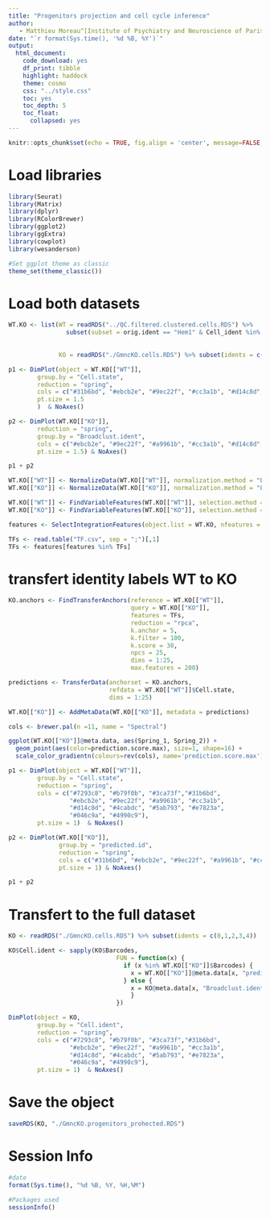 ```yaml
---
title: "Progenitors projection and cell cycle inference"
author:
   - Matthieu Moreau^[Institute of Psychiatry and Neuroscience of Paris, INSERM U1266, 75014, Paris, France, matthieu.moreau@inserm.fr] [![](https://orcid.org/sites/default/files/images/orcid_16x16.png)](https://orcid.org/0000-0002-2592-2373)
date: "`r format(Sys.time(), '%d %B, %Y')`"
output: 
  html_document: 
    code_download: yes
    df_print: tibble
    highlight: haddock
    theme: cosmo
    css: "../style.css"
    toc: yes
    toc_depth: 5
    toc_float:
      collapsed: yes
---
```


```r
knitr::opts_chunk$set(echo = TRUE, fig.align = 'center', message=FALSE, warning=FALSE, cache.lazy = FALSE)
```

# Load libraries

```r
library(Seurat)
library(Matrix)
library(dplyr)
library(RColorBrewer)
library(ggplot2)
library(ggExtra)
library(cowplot)
library(wesanderson)

#Set ggplot theme as classic
theme_set(theme_classic())
```

# Load both datasets

```r
WT.KO <- list(WT = readRDS("../QC.filtered.clustered.cells.RDS") %>%
                subset(subset = orig.ident == "Hem1" & Cell_ident %in% c("ChP_progenitors", "ChP",
                                                                         "Dorso-Medial_pallium", "Medial_pallium",
                                                                         "Hem", "Thalamic_eminence") ),
              KO = readRDS("./GmncKO.cells.RDS") %>% subset(idents = c(0,1,2,4)))

```


```r
p1 <- DimPlot(object = WT.KO[["WT"]],
        group.by = "Cell.state",
        reduction = "spring",
        cols = c("#31b6bd", "#ebcb2e", "#9ec22f", "#cc3a1b", "#d14c8d", "#4cabdc", "#5ab793", "#e7823a", "#046c9a", "#4990c9"),
        pt.size = 1.5
        )  & NoAxes()

p2 <- DimPlot(WT.KO[["KO"]],
        reduction = "spring",
        group.by = "Broadclust.ident",
        cols = c("#ebcb2e", "#9ec22f", "#a9961b", "#cc3a1b", "#d14c8d", "#4cabdc", "#5ab793", "grey90", "#e7823a", "#046c9a", "#4990c9"),
        pt.size = 1.5) & NoAxes()

p1 + p2
```

```r
WT.KO[["WT"]] <- NormalizeData(WT.KO[["WT"]], normalization.method = "LogNormalize", scale.factor = 10000, assay = "RNA")
WT.KO[["KO"]] <- NormalizeData(WT.KO[["KO"]], normalization.method = "LogNormalize", scale.factor = 10000, assay = "RNA")
```

```r
WT.KO[["WT"]] <- FindVariableFeatures(WT.KO[["WT"]], selection.method = "vst", nfeatures = 2000)
WT.KO[["KO"]] <- FindVariableFeatures(WT.KO[["KO"]], selection.method = "vst", nfeatures = 2000)
```

```r
features <- SelectIntegrationFeatures(object.list = WT.KO, nfeatures = 1500)

TFs <- read.table("TF.csv", sep = ";")[,1]
TFs <- features[features %in% TFs]
```

# transfert identity labels WT to KO

```r
KO.anchors <- FindTransferAnchors(reference = WT.KO[["WT"]],
                                  query = WT.KO[["KO"]],
                                  features = TFs,
                                  reduction = "rpca",
                                  k.anchor = 5,
                                  k.filter = 100,
                                  k.score = 30,
                                  npcs = 25,
                                  dims = 1:25,
                                  max.features = 200)

predictions <- TransferData(anchorset = KO.anchors,
                            refdata = WT.KO[["WT"]]$Cell.state,
                            dims = 1:25)

WT.KO[["KO"]] <- AddMetaData(WT.KO[["KO"]], metadata = predictions)
```

```r
cols <- brewer.pal(n =11, name = "Spectral")

ggplot(WT.KO[["KO"]]@meta.data, aes(Spring_1, Spring_2)) +
  geom_point(aes(color=prediction.score.max), size=1, shape=16) + 
  scale_color_gradientn(colours=rev(cols), name='prediction.score.max')
```

```r
p1 <- DimPlot(object = WT.KO[["WT"]],
        group.by = "Cell.state",
        reduction = "spring",
        cols = c("#7293c8", "#b79f0b", "#3ca73f","#31b6bd",
                 "#ebcb2e", "#9ec22f", "#a9961b", "#cc3a1b",
                 "#d14c8d", "#4cabdc", "#5ab793", "#e7823a",
                 "#046c9a", "#4990c9"),
        pt.size = 1)  & NoAxes()

p2 <- DimPlot(WT.KO[["KO"]],
              group.by = "predicted.id",
              reduction = "spring",
              cols = c("#31b6bd", "#ebcb2e", "#9ec22f", "#a9961b", "#cc3a1b"),
              pt.size = 1) & NoAxes()

p1 + p2
```
# Transfert to the full dataset

```r
KO <- readRDS("./GmncKO.cells.RDS") %>% subset(idents = c(0,1,2,3,4))
```


```r
KO$Cell.ident <- sapply(KO$Barcodes,
                              FUN = function(x) {
                                if (x %in% WT.KO[["KO"]]$Barcodes) {
                                  x = WT.KO[["KO"]]@meta.data[x, "predicted.id"]
                                } else {
                                  x = KO@meta.data[x, "Broadclust.ident"]
                                  }
                              })
```


```r
DimPlot(object = KO,
        group.by = "Cell.ident",
        reduction = "spring",
        cols = c("#7293c8", "#b79f0b", "#3ca73f","#31b6bd",
                 "#ebcb2e", "#9ec22f", "#a9961b", "#cc3a1b",
                 "#d14c8d", "#4cabdc", "#5ab793", "#e7823a",
                 "#046c9a", "#4990c9"),
        pt.size = 1)  & NoAxes()
```

# Save the object

```r
saveRDS(KO, "./GmncKO.progenitors_prohected.RDS")
```


# Session Info

```r
#date
format(Sys.time(), "%d %B, %Y, %H,%M")

#Packages used
sessionInfo()
```